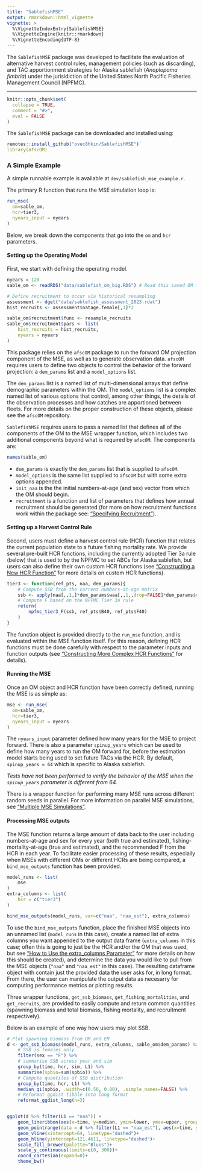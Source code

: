 ```yaml
---
title: "SablefishMSE"
output: rmarkdown::html_vignette
vignette: >
  %\VignetteIndexEntry{SablefishMSE}
  %\VignetteEngine{knitr::rmarkdown}
  %\VignetteEncoding{UTF-8}
---
```


The `SablefishMSE` package was developed to facilitate the evaluation of alternative harvest control rules, management policies (such as discarding), and TAC apportionment strategies for Alaska sablefish (_Anoplopoma fimbria_) under the jurisidiction of the United States North Pacific Fisheries Management Council (NPFMC). 

---
```r
knitr::opts_chunk$set(
  collapse = TRUE,
  comment = "#>",
  eval = FALSE
)
```

The `SablefishMSE` package can be downloaded and installed using: 

```r
remotes::install_github("ovec8hkin/SablefishMSE")`
library(afscOM)
```

### A Simple Example
A simple runnable example is available at `dev/sablefish_mse_example.r`.

The primary R function that runs the MSE simulation loop is:

```r
run_mse(
  om=sable_om,
  hcr=tier3,
  nyears_input = nyears
)
```

Below, we break down the components that go into the `om` and `hcr` parameters.

#### Setting up the Operating Model

First, we start with defining the operating model. 
```r
nyears = 120
sable_om <- readRDS("data/sablefish_om_big.RDS") # Read this saved OM from a file

# Define recruitment to occur via historical resampling
assessment <- dget("data/sablefish_assessment_2023.rdat")
hist_recruits <- assessment$natage.female[,1]*2

sable_om$recruitment$func <- resample_recruits
sable_om$recruitment$pars <- list(
    hist_recruits = hist_recruits,
    nyears = nyears
)

```
This package relies on the `afscOM` package to run the forward OM projection component of the MSE, as well as to generate observation data. `afscOM` requires users to define two objects to control the behavior of the forward projection: a `dem_params` list and a `model_options` list. 

The `dem_params` list is a named list of multi-dimensional arrays that define demographic parameters within the OM. The `model_options` list is a complex named list of various options that control, among other things, the details of the observation processes and how catches are apportioned between fleets. For more details on the proper construction of these objects, please see the `afscOM` repository.

`SablefishMSE` requires users to pass a named list that defines all of the components of the OM to the MSE wrapper function, which includes two additional components beyond what is required by `afscOM`. The components are:

```r
names(sable_om)
```

* `dem_params` is exactly the `dem_params` list that is supplied to `afscOM`.
* `model_options` is the same list supplied to `afscOM` but with some extra options appended.
* `init_naa` is the the initial numbers-at-age (and sex) vector from which the OM should begin.
* `recruitment` is a function and list of parameters that defines how annual recruitment should be generated (for more on how recruitment functions work within the package see: ["Specifying Recruitment"](03_recruitment_functions.html)).

#### Setting up a Harvest Control Rule

Second, users must define a harvest control rule (HCR) function that relates the current population state to a future fishing mortality rate. We provide several pre-built HCR functions, including the currently adopted Tier 3a rule (below) that is used to by the NPFMC to set ABCs for Alaska sablefish, but users can also define their own custom HCR functions (see ["Constructing a New HCR Function"](04_harvest_control_rule_function.html) for more details on custom HCR functions).

```r
tier3 <- function(ref_pts, naa, dem_params){
    # Compute SSB from the current numbers-at-age matrix
    ssb <- apply(naa[,,1,]*dem_params$waa[,,1,,drop=FALSE]*dem_params$mat[,,1,,drop=FALSE], 1, sum)
    # Compute F based on the NPFMC Tier 3a rule
    return(
        npfmc_tier3_F(ssb, ref_pts$B40, ref_pts$F40)
    )
}
```

The function object is provided directly to the `run_mse` function, and is evaluated within the MSE function itself. For this reason, defining HCR functions must be done carefully with respect to the parameter inputs and function outputs (see ["Constructing More Complex HCR Functions"](04_harvest_control_rule_function.html) for details).

#### Running the MSE

Once an OM object and HCR function have been correctly defined, running the MSE is as simple as:

```r
mse <- run_mse(
  om=sable_om,
  hcr=tier3,
  nyears_input = nyears
)
```

The `nyears_input` parameter defined how many years for the MSE to project forward. There is also a parameter `spinup_years` which can be used to define how many years to run the OM forward for, before the estimation model starts being used to set future TACs via the HCR. By default, `spinup_years = 64` which is specific to Alaska sablefish. 

_Tests have not been performed to verify the behavior of the MSE when the `spinup_years` parameter is different from 64._

There is a wrapper function for performing many MSE runs across different random seeds in parallel. For more information on parallel MSE simulations, see ["Multiple MSE Simulations"](06_multiple_mse_simulations.html).

#### Processing MSE outputs

The MSE function returns a large amount of data back to the user including numbers-at-age and sex for every year (both true and estimated), fishing-mortality-at-age (true and estimated), and the recommended F from the HCR in each year. To facilitate easier processing of these results, especially when MSEs with different OMs or different HCRs are being compared, a `bind_mse_outputs` function has been provided.

```r
model_runs <- list(
    mse
)
extra_columns <- list(
    hcr = c("tier3")
)

bind_mse_outputs(model_runs, var=c("naa", "naa_est"), extra_columns)
```

To use the `bind_mse_outputs` function, place the finished MSE objects into an unnamed list (`model_runs` in this case), create a named list of extra columns you want appended to the output data frame (`extra_columns` in this case; often this is going to just be the HCR and/or the OM that was used, but see ["How to Use the extra_columns Parameter"](05_processing_mse_results.html) for more details on how this should be created), and determine the data you would like to pull from the MSE objects (`"naa"` and `"naa_est"` in this case). The resulting dataframe object with contain just the provided data the user asks for, in long format. From there, the user can manipulate the output data as necesarry for computing performance metrics or plotting results.

Three wrapper functions, `get_ssb_biomass`, `get_fishing_mortalities`, and `get_recruits`, are provided to easily compute and return common quantities (spawning biomass and total biomass, fishing mortality, and recruitment respectively).

Below is an example of one way how users may plot SSB.
```r
# Plot spawning biomass from OM and EM
d <- get_ssb_biomass(model_runs, extra_columns, sable_om$dem_params) %>%
    # SSB is females only
    filter(sex == "F") %>%
    # summarise SSB across year and sim 
    group_by(time, hcr, sim, L1) %>%
    summarise(spbio=sum(spbio)) %>%
    # Compute quantiles of SSB distribution
    group_by(time, hcr, L1) %>%
    median_qi(spbio, .width=c(0.50, 0.80), .simple_names=FALSE) %>%
    # Reformat ggdist tibble into long format
    reformat_ggdist_long(n=3)


ggplot(d %>% filter(L1 == "naa")) + 
    geom_lineribbon(aes(x=time, y=median, ymin=lower, ymax=upper, group=hcr), size=0.4)+
    geom_pointrange(data = d %>% filter(L1 == "naa_est"), aes(x=time, y=median, ymin=lower, ymax=upper), alpha=0.35, color="red")+
    geom_vline(xintercept=64, linetype="dashed")+
    geom_hline(yintercept=121.4611, linetype="dashed")+
    scale_fill_brewer(palette="Blues")+
    scale_y_continuous(limits=c(0, 300))+
    coord_cartesian(expand=0)+
    theme_bw()
```
